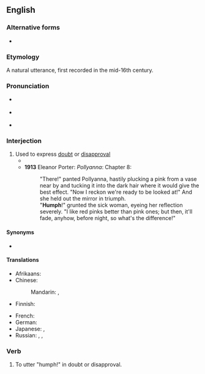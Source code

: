 {{also|Humph}}
==English==

===Alternative forms===
* {{l|en|hmph}}

===Etymology===
A natural utterance, first recorded in the mid-16th century.

===Pronunciation===
* {{a|UK}} {{IPA|en|/hʌmf/|/h(ə)mf/}}
* {{a|US}} {{IPA|en|/hʌmf/|/h(ə)mf/|[hʌmf]|[h(ɪ̈)mf]}}
* {{audio|en|En-us-humpf.ogg|Audio (US)}}

===Interjection===
{{en-interj}}

# Used to express [[doubt]] or [[disapproval]]
#* {{quote-book|1=en|year=1887|author=H. Rider Haggard|authorlink=H. Rider Haggard|title=She: A History of Adventure|url=http://www.gutenberg.org/files/3155/3155-0.txt|passage=`Beauty is too rare upon it. Give me no thanks, who am made happy by thy coming.' `'''Humph'''! old fellow,' said Leo aside to me in English, `the lady is very civil.'}}
#* '''1913''' Eleanor Porter: ''Pollyanna'': Chapter 8:
#*: "There!" panted Pollyanna, hastily plucking a pink from a vase near by and tucking it into the dark hair where it would give the best effect. "Now I reckon we're ready to be looked at!" And she held out the mirror in triumph.<br>"'''Humph'''!" grunted the sick woman, eyeing her reflection severely. "I like red pinks better than pink ones; but then, it'll fade, anyhow, before night, so what's the difference!"

====Synonyms====
* {{l|en|humbug}}

====Translations====
{{trans-top|used to express doubt or disapproval}}
* Afrikaans: {{t|af|gmf}}
* Chinese:
*: Mandarin: {{t+|cmn|哼|tr=hēng|sc=Hani}}, {{t+|cmn|噷|tr=hm, hēn, hèn|sc=Hani}}
* Finnish: {{t+|fi|höpö-höpö}}
{{trans-mid}}
* French: {{t+|fr|hum}}
* German: {{t+|de|hm}}
* Japanese: {{t|ja|ふふん|tr=fufun|sc=Jpan}}, {{t|ja|ふん|tr=fun|sc=Jpan}}
* Russian: {{t+|ru|гм}}, {{t+|ru|гм|tr=hm}}, {{t+|ru|гм|tr=xm}}
{{trans-bottom}}

===Verb===
{{en-verb}}

# {{lb|en|intransitive}} To utter "humph!" in doubt or disapproval.